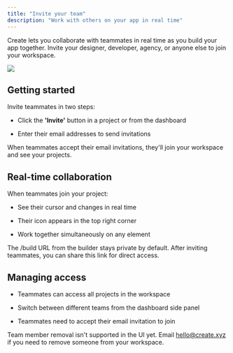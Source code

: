 ```yaml
---
title: "Invite your team"
description: "Work with others on your app in real time"
---
```


Create lets you collaborate with teammates in real time as you build your app together. Invite your designer, developer, agency, or anyone else to join your workspace.

<img src="/images/invite.gif" />

## Getting started

Invite teammates in two steps:

* Click the **'Invite'** button in a project or from the dashboard

* Enter their email addresses to send invitations

When teammates accept their email invitations, they'll join your workspace and see your projects.

## Real-time collaboration

When teammates join your project:

* See their cursor and changes in real time

* Their icon appears in the top right corner

* Work together simultaneously on any element

The /build URL from the builder stays private by default. After inviting teammates, you can share this link for direct access.

## Managing access

* Teammates can access all projects in the workspace

* Switch between different teams from the dashboard side panel

* Teammates need to accept their email invitation to join

<Warn>
Team member removal isn't supported in the UI yet. Email <a href="mailto:hello@create.xyz">hello@create.xyz</a> if you need to remove someone from your workspace.
</Warn>

